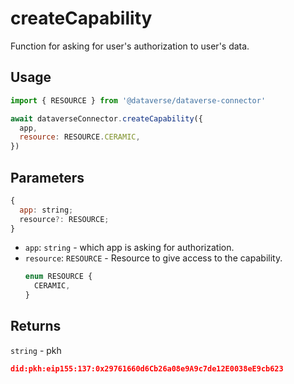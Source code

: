 # createCapability

Function for asking for user's authorization to user's data.

## Usage

```js
import { RESOURCE } from '@dataverse/dataverse-connector'

await dataverseConnector.createCapability({
  app,
  resource: RESOURCE.CERAMIC,
})
```

## Parameters
```js
{
  app: string;
  resource?: RESOURCE;
}
```
- `app`: `string` - which app is asking for authorization.
- `resource`: `RESOURCE` - Resource to give access to the capability.
  ```js
  enum RESOURCE {
    CERAMIC,
  }
  ```

## Returns
`string` - pkh
```json
did:pkh:eip155:137:0x29761660d6Cb26a08e9A9c7de12E0038eE9cb623
```
